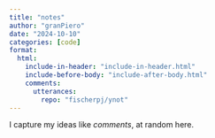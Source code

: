 ```yaml
---
title: "notes"
author: "granPiero"
date: "2024-10-10"
categories: [code]
format: 
  html:
    include-in-header: "include-in-header.html"
    include-before-body: "include-after-body.html"
    comments:
      utterances: 
        repo: "fischerpj/ynot"
---
```


I capture my ideas like *comments*, at random here.

